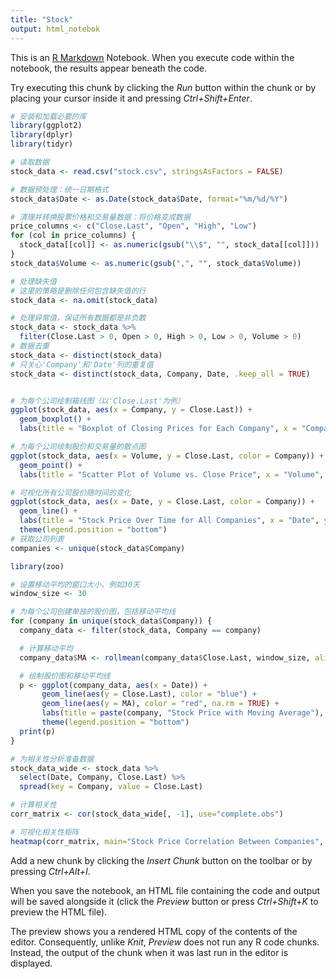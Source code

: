 ```yaml
---
title: "Stock"
output: html_notebok
---
```


This is an [R Markdown](http://rmarkdown.rstudio.com) Notebook. When you execute code within the notebook, the results appear beneath the code. 

Try executing this chunk by clicking the *Run* button within the chunk or by placing your cursor inside it and pressing *Ctrl+Shift+Enter*. 

```r
# 安装和加载必要的库
library(ggplot2)
library(dplyr)
library(tidyr)

# 读取数据
stock_data <- read.csv("stock.csv", stringsAsFactors = FALSE)

# 数据预处理：统一日期格式
stock_data$Date <- as.Date(stock_data$Date, format="%m/%d/%Y")

# 清理并转换股票价格和交易量数据：将价格变成数据
price_columns <- c("Close.Last", "Open", "High", "Low")
for (col in price_columns) {
  stock_data[[col]] <- as.numeric(gsub("\\$", "", stock_data[[col]]))
}
stock_data$Volume <- as.numeric(gsub(",", "", stock_data$Volume))

# 处理缺失值
# 这里的策略是删除任何包含缺失值的行
stock_data <- na.omit(stock_data)

# 处理异常值，保证所有数据都是非负数
stock_data <- stock_data %>% 
  filter(Close.Last > 0, Open > 0, High > 0, Low > 0, Volume > 0)
# 数据去重
stock_data <- distinct(stock_data)
# 只关心'Company'和'Date'列的重复值
stock_data <- distinct(stock_data, Company, Date, .keep_all = TRUE)


# 为每个公司绘制箱线图（以'Close.Last'为例）
ggplot(stock_data, aes(x = Company, y = Close.Last)) +
  geom_boxplot() +
  labs(title = "Boxplot of Closing Prices for Each Company", x = "Company", y = "Close/Last Price")


```
```r

# 为每个公司绘制股价和交易量的散点图
ggplot(stock_data, aes(x = Volume, y = Close.Last, color = Company)) +
  geom_point() +
  labs(title = "Scatter Plot of Volume vs. Close Price", x = "Volume", y = "Close/Last Price")


```
```r
# 可视化所有公司股价随时间的变化
ggplot(stock_data, aes(x = Date, y = Close.Last, color = Company)) +
  geom_line() +
  labs(title = "Stock Price Over Time for All Companies", x = "Date", y = "Close Price") +
  theme(legend.position = "bottom")
# 获取公司列表
companies <- unique(stock_data$Company)

library(zoo)

# 设置移动平均的窗口大小，例如30天
window_size <- 30

# 为每个公司创建单独的股价图，包括移动平均线
for (company in unique(stock_data$Company)) {
  company_data <- filter(stock_data, Company == company)

  # 计算移动平均
  company_data$MA <- rollmean(company_data$Close.Last, window_size, align = "right", fill = NA)

  # 绘制股价图和移动平均线
  p <- ggplot(company_data, aes(x = Date)) +
       geom_line(aes(y = Close.Last), color = "blue") +
       geom_line(aes(y = MA), color = "red", na.rm = TRUE) +
       labs(title = paste(company, "Stock Price with Moving Average"), x = "Date", y = "Close Price") +
       theme(legend.position = "bottom")
  print(p)
}

```
```r
# 为相关性分析准备数据
stock_data_wide <- stock_data %>%
  select(Date, Company, Close.Last) %>%
  spread(key = Company, value = Close.Last)

# 计算相关性
corr_matrix <- cor(stock_data_wide[, -1], use="complete.obs")

# 可视化相关性矩阵
heatmap(corr_matrix, main="Stock Price Correlation Between Companies", Colv=NA, Rowv=NA)
```

Add a new chunk by clicking the *Insert Chunk* button on the toolbar or by pressing *Ctrl+Alt+I*.

When you save the notebook, an HTML file containing the code and output will be saved alongside it (click the *Preview* button or press *Ctrl+Shift+K* to preview the HTML file).

The preview shows you a rendered HTML copy of the contents of the editor. Consequently, unlike *Knit*, *Preview* does not run any R code chunks. Instead, the output of the chunk when it was last run in the editor is displayed.

